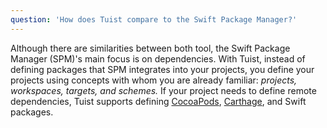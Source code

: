 ```yaml
---
question: 'How does Tuist compare to the Swift Package Manager?'
---
```


Although there are similarities between both tool, the Swift Package Manager (SPM)'s main focus is on dependencies. With Tuist, instead of defining packages that SPM integrates into your projects, you define your projects using concepts with whom you are already familiar: _projects, workspaces, targets, and schemes._ If your project needs to define remote dependencies, Tuist supports defining [CocoaPods](https://cocoapods.org), [Carthage](https://github.com/carthage/carthage), and Swift packages.
